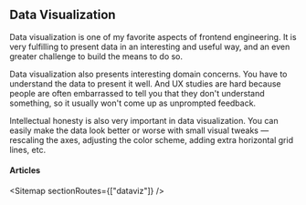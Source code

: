 
## Data Visualization

Data visualization is one of my favorite aspects of frontend engineering.
It is very fulfilling to present data in an interesting and useful way,
and an even greater challenge to build the means to do so.

Data visualization also presents interesting domain concerns. You have to
understand the data to present it well. And UX studies are hard because people
are often embarrassed to tell you that they don't understand something, so
it usually won't come up as unprompted feedback.

Intellectual honesty is also very important in data visualization. You can easily
make the data look better or worse with small visual tweaks &mdash; rescaling the
axes, adjusting the color scheme, adding extra horizontal grid lines, etc.


#### Articles

<Sitemap sectionRoutes={["dataviz"]} />
